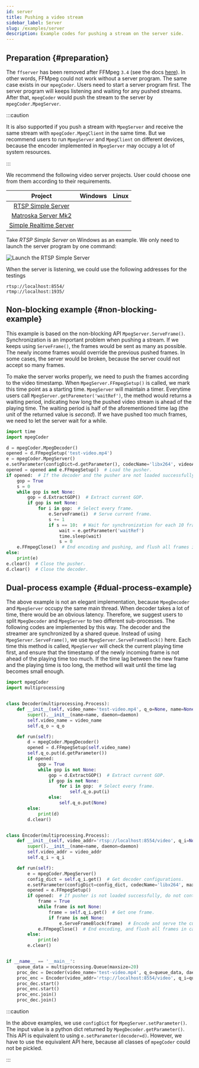 ```yaml
---
id: server
title: Pushing a video stream
sidebar_label: Server
slug: /examples/server
description: Example codes for pushing a stream on the server side.
---
```




## Preparation {#preparation}

The `ffserver` has been removed after FFMpeg `3.4` (see the docs [here<IconExternalLink/>][link-ffserver]). In other words, FFMpeg could not work without a server program. The same case exists in our `mpegCoder`. Users need to start a server program first. The server program will keeps listening and waiting for any pushed streams. After that, `mpegCoder` would push the stream to the server by `mpegCoder.MpegServer`.

:::caution

It is also supported if you push a stream with `MpegServer` and receive the same stream with `mpegCoder.MpegClient` in the same time. But we recommend users to run `MpegServer` and `MpegClient` on different devices, because the encoder implemented in `MpegServer` may occupy a lot of system resources.

:::

We recommend the following video server projects. User could choose one from them according to their requirements.

| Project | Windows | Linux |
| :-----: | :-----: | :-----: |
| [RTSP Simple Server<IconExternalLink/>][git-rtsp-simple-server] | <InlineIcon icon={vsiCheckIcon}/> | <InlineIcon icon={vsiCheckIcon}/> |
| [Matroska Server Mk2<IconExternalLink/>][git-mkvserver_mk2] | <InlineIcon icon={vsiCloseIcon}/> | <InlineIcon icon={vsiCheckIcon}/> |
| [Simple Realtime Server<IconExternalLink/>][git-srs] | <InlineIcon icon={vsiCloseIcon}/> | <InlineIcon icon={vsiCheckIcon}/> |

Take *RTSP Simple Server* on Windows as an example. We only need to launch the server program by one command:

<p>
  <img
    style={{'maxWidth': '800px', 'width': '100%'}}
    src={ServerImg} alt="Launch the RTSP Simple Server"
  />
</p>

When the server is listening, we could use the following addresses for the testings

```shell
rtsp://localhost:8554/
rtmp://localhost:1935/
```

## Non-blocking example {#non-blocking-example}

This example is based on the non-blocking API `MpegServer.ServeFrame()`. Synchronization is an important problem when pushing a stream. If we keeps using `ServeFrame()`, the frames would be sent as many as possible. The newly income frames would override the previous pushed frames. In some cases, the server would be broken, because the server could not accept so many frames.

To make the server works properly, we need to push the frames according to the video timestamp. When `MpegServer.FFmpegSetup()` is called, we mark this time point as a starting time. `MpegServer` will maintain a timer. Everytime users call `MpegServer.getParemeter('waitRef')`, the method would returns a waiting period, indicating how long the pushed video stream is ahead of the playing time. The waiting period is half of the aforementioned time lag (the unit of the returned value is *second*). If we have pushed too much frames, we need to let the server wait for a while.

```python {16,19-20} title="server-non-blocking.py"
import time
import mpegCoder

d = mpegCoder.MpegDecoder()
opened = d.FFmpegSetup('test-video.mp4')
e = mpegCoder.MpegServer()
e.setParameter(configDict=d.getParameter(), codecName='libx264', videoAddress='rtsp://localhost:8554/video')  # inherit most of parameters from the decoder.
opened = opened and e.FFmpegSetup()  # Load the pusher.
if opened:  # If the decoder and the pusher are not loaded successfully, do not continue.
    gop = True
    s = 0
    while gop is not None:
        gop = d.ExtractGOP()  # Extract current GOP.
        if gop is not None:
            for i in gop:  # Select every frame.
                e.ServeFrame(i)  # Serve current frame.
                s += 1
                if s == 10:  # Wait for synchronization for each 10 frames.
                    wait = e.getParameter('waitRef')
                    time.sleep(wait)
                    s = 0
    e.FFmpegClose()  # End encoding and pushing, and flush all frames in cache.
else:
    print(e)
e.clear()  # Close the pusher.
d.clear()  # Close the decoder.
```

## Dual-process example {#dual-process-example}

The above example is not an elegant implementation, because `MpegDecoder` and `MpegServer` occupy the same main thread. When decoder takes a lot of time, there would be an obvious latency. Therefore, we suggest users to split `MpegDecoder` and `MpegServer` to two different sub-processes. The following codes are implemented by this way. The decoder and the streamer are synchronized by a shared queue. Instead of using `MpegServer.ServeFrame()`, we use `MpegServer.ServeFrameBlock()` here. Each time this method is called, `MpegServer` will check the current playing time first, and ensure that the timestamp of the newly incoming frame is not ahead of the playing time too much. If the time lag between the new frame and the playing time is too long, the method will wait until the time lag becomes small enough.

```python {14,21,23,37,43,45} title="server-dual-procs.py"
import mpegCoder
import multiprocessing


class Decoder(multiprocessing.Process):
    def __init__(self, video_name='test-video.mp4', q_o=None, name=None, daemon=None):
        super().__init__(name=name, daemon=daemon)
        self.video_name = video_name
        self.q_o = q_o

    def run(self):
        d = mpegCoder.MpegDecoder()
        opened = d.FFmpegSetup(self.video_name)
        self.q_o.put(d.getParameter())
        if opened:
            gop = True
            while gop is not None:
                gop = d.ExtractGOP()  # Extract current GOP.
                if gop is not None:
                    for i in gop:  # Select every frame.
                        self.q_o.put(i)
                else:
                    self.q_o.put(None)
        else:
            print(d)
        d.clear()


class Encoder(multiprocessing.Process):
    def __init__(self, video_addr='rtsp://localhost:8554/video', q_i=None, name=None, daemon=None):
        super().__init__(name=name, daemon=daemon)
        self.video_addr = video_addr
        self.q_i = q_i

    def run(self):
        e = mpegCoder.MpegServer()
        config_dict = self.q_i.get()  # Get decoder configurations.
        e.setParameter(configDict=config_dict, codecName='libx264', maxBframe=16, videoAddress=self.video_addr)
        opened = e.FFmpegSetup()
        if opened:  # If pusher is not loaded successfully, do not continue.
            frame = True
            while frame is not None:
                frame = self.q_i.get()  # Get one frame.
                if frame is not None:
                    e.ServeFrameBlock(frame)  # Encode and serve the current frame.
            e.FFmpegClose()  # End encoding, and flush all frames in cache.
        else:
            print(e)
        e.clear()


if __name__ == '__main__':
    queue_data = multiprocessing.Queue(maxsize=20)
    proc_dec = Decoder(video_name='test-video.mp4', q_o=queue_data, daemon=True)
    proc_enc = Encoder(video_addr='rtsp://localhost:8554/video', q_i=queue_data, daemon=True)
    proc_dec.start()
    proc_enc.start()
    proc_enc.join()
    proc_dec.join()
```

:::caution

In the above examples, we use `configDict` for `MpegServer.setParameter()`. The input value is a python dict returned by `MpegDecoder.getParameter()`. This API is equivalent to using `e.setParameter(decoder=d)`. However, we have to use the equivalent API here, because all classes of `mpegCoder` could not be pickled.

:::

[link-ffserver]:https://trac.ffmpeg.org/wiki/ffserver "ffserver"
[git-rtsp-simple-server]:https://github.com/aler9/rtsp-simple-server "RTSP Simple Server"
[git-mkvserver_mk2]:https://github.com/klaxa/mkvserver_mk2/blob/master/Makefile "Matroska Server Mk2"
[git-srs]:https://ossrs.net/releases "Simple Realtime Server"

